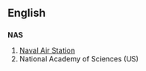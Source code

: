 ==English==
==={{initialism}}===
'''NAS'''

#[[w:Naval Air Station|Naval Air Station]]
#National Academy of Sciences (US)